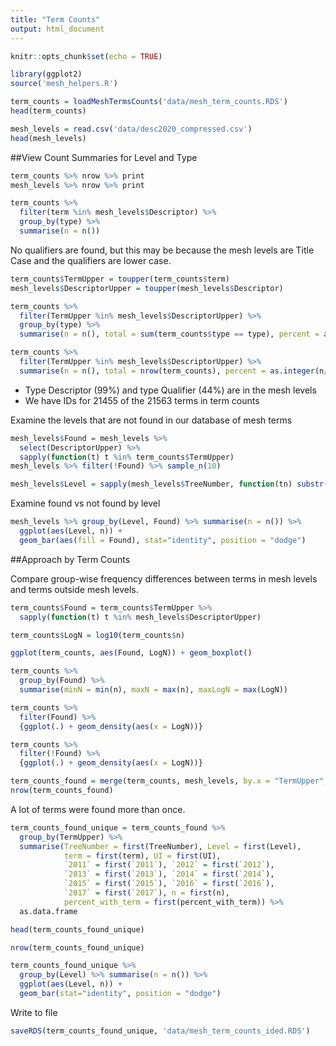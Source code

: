 ```yaml
---
title: "Term Counts"
output: html_document
---
```


```r
knitr::opts_chunk$set(echo = TRUE)
```

```r
library(ggplot2)
source('mesh_helpers.R')
```


```r
term_counts = loadMeshTermsCounts('data/mesh_term_counts.RDS')
head(term_counts)
```


```r
mesh_levels = read.csv('data/desc2020_compressed.csv')
head(mesh_levels)
```


##View Count Summaries for Level and Type

```r
term_counts %>% nrow %>% print
mesh_levels %>% nrow %>% print
```

```r
term_counts %>% 
  filter(term %in% mesh_levels$Descriptor) %>%
  group_by(type) %>%
  summarise(n = n())
```

No qualifiers are found, but this may be because the mesh levels are Title Case and the qualifiers are lower case.
```r
term_counts$TermUpper = toupper(term_counts$term)
mesh_levels$DescriptorUpper = toupper(mesh_levels$Descriptor)

term_counts %>%
  filter(TermUpper %in% mesh_levels$DescriptorUpper) %>%
  group_by(type) %>%
  summarise(n = n(), total = sum(term_counts$type == type), percent = as.integer(n/total * 100))
```

```r
term_counts %>%
  filter(TermUpper %in% mesh_levels$DescriptorUpper) %>%
  summarise(n = n(), total = nrow(term_counts), percent = as.integer(n/total * 100))
```

* Type Descriptor (99%) and type Qualifier (44%) are in the mesh levels
* We have IDs for 21455 of the 21563 terms in term counts 

Examine the levels that are not found in our database of mesh terms
```r
mesh_levels$Found = mesh_levels %>% 
  select(DescriptorUpper) %>% 
  sapply(function(t) t %in% term_counts$TermUpper)
mesh_levels %>% filter(!Found) %>% sample_n(10)

mesh_levels$Level = sapply(mesh_levels$TreeNumber, function(tn) substr(tn, 1, 1))
```

Examine found vs not found by level
```r
mesh_levels %>% group_by(Level, Found) %>% summarise(n = n()) %>%
  ggplot(aes(Level, n)) + 
  geom_bar(aes(fill = Found), stat="identity", position = "dodge")
```


##Approach by Term Counts 

Compare group-wise frequency differences between terms in mesh levels and terms outside mesh levels.
```r
term_counts$Found = term_counts$TermUpper %>% 
  sapply(function(t) t %in% mesh_levels$DescriptorUpper)

term_counts$LogN = log10(term_counts$n)
```

```r
ggplot(term_counts, aes(Found, LogN)) + geom_boxplot()
```

```r
term_counts %>% 
  group_by(Found) %>%
  summarise(minN = min(n), maxN = max(n), maxLogN = max(LogN))
```

```r
term_counts %>% 
  filter(Found) %>% 
  {ggplot(.) + geom_density(aes(x = LogN))}
```


```r
term_counts %>%
  filter(!Found) %>%
  {ggplot(.) + geom_density(aes(x = LogN))}
```

```r
term_counts_found = merge(term_counts, mesh_levels, by.x = "TermUpper", by.y = "DescriptorUpper")
nrow(term_counts_found)
```

A lot of terms were found more than once.


```r
term_counts_found_unique = term_counts_found %>% 
  group_by(TermUpper) %>%
  summarise(TreeNumber = first(TreeNumber), Level = first(Level),
            term = first(term), UI = first(UI),
            `2011` = first(`2011`), `2012` = first(`2012`),
            `2013` = first(`2013`), `2014` = first(`2014`),
            `2015` = first(`2015`), `2016` = first(`2016`),
            `2017` = first(`2017`), n = first(n),
            percent_with_term = first(percent_with_term)) %>% 
  as.data.frame

head(term_counts_found_unique)
```

```r
nrow(term_counts_found_unique)
```

```r
term_counts_found_unique %>% 
  group_by(Level) %>% summarise(n = n()) %>%
  ggplot(aes(Level, n)) + 
  geom_bar(stat="identity", position = "dodge")
```

Write to file
```r
saveRDS(term_counts_found_unique, 'data/mesh_term_counts_ided.RDS')
```